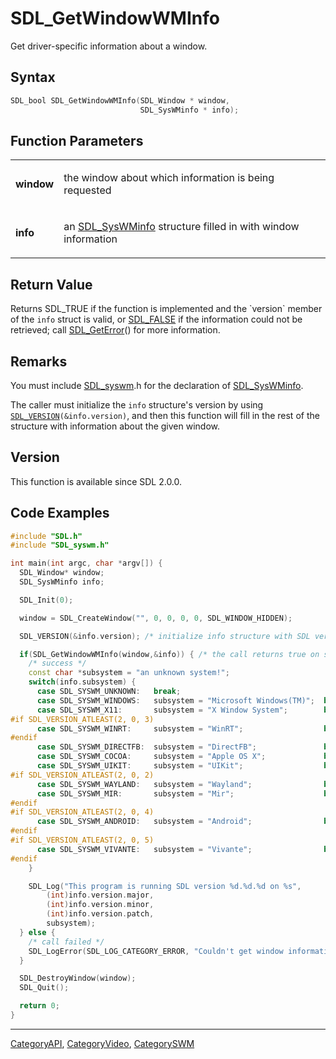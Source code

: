 = SDL_GetWindowWMInfo =

Get driver-specific information about a window.

== Syntax ==

<syntaxhighlight lang='c'>
SDL_bool SDL_GetWindowWMInfo(SDL_Window * window,
                             SDL_SysWMinfo * info);
</syntaxhighlight>

== Function Parameters ==

{|
|'''window'''
|the window about which information is being requested
|-
|'''info'''
|an [[SDL_SysWMinfo]] structure filled in with window information
|}

== Return Value ==

Returns SDL_TRUE if the function is implemented and the `version` member of
the <code>info</code> struct is valid, or [[SDL_FALSE]] if the information
could not be retrieved; call [[SDL_GetError]]() for more information.



== Remarks ==

You must include [[SDL_syswm]].h for the declaration of [[SDL_SysWMinfo]].

The caller must initialize the <code>info</code> structure's version by
using <code>[[SDL_VERSION]](&info.version)</code>, and then this function
will fill in the rest of the structure with information about the given
window.

== Version ==

This function is available since SDL 2.0.0.



== Code Examples ==

<syntaxhighlight lang='c++'>
#include "SDL.h"
#include "SDL_syswm.h"

int main(int argc, char *argv[]) {
  SDL_Window* window;
  SDL_SysWMinfo info;

  SDL_Init(0);

  window = SDL_CreateWindow("", 0, 0, 0, 0, SDL_WINDOW_HIDDEN);

  SDL_VERSION(&info.version); /* initialize info structure with SDL version info */

  if(SDL_GetWindowWMInfo(window,&info)) { /* the call returns true on success */
    /* success */
    const char *subsystem = "an unknown system!";
    switch(info.subsystem) {
      case SDL_SYSWM_UNKNOWN:   break;
      case SDL_SYSWM_WINDOWS:   subsystem = "Microsoft Windows(TM)";  break;
      case SDL_SYSWM_X11:       subsystem = "X Window System";        break;
#if SDL_VERSION_ATLEAST(2, 0, 3)
      case SDL_SYSWM_WINRT:     subsystem = "WinRT";                  break;
#endif
      case SDL_SYSWM_DIRECTFB:  subsystem = "DirectFB";               break;
      case SDL_SYSWM_COCOA:     subsystem = "Apple OS X";             break;
      case SDL_SYSWM_UIKIT:     subsystem = "UIKit";                  break;
#if SDL_VERSION_ATLEAST(2, 0, 2)
      case SDL_SYSWM_WAYLAND:   subsystem = "Wayland";                break;
      case SDL_SYSWM_MIR:       subsystem = "Mir";                    break;
#endif
#if SDL_VERSION_ATLEAST(2, 0, 4)
      case SDL_SYSWM_ANDROID:   subsystem = "Android";                break;
#endif
#if SDL_VERSION_ATLEAST(2, 0, 5)
      case SDL_SYSWM_VIVANTE:   subsystem = "Vivante";                break;
#endif
    }

    SDL_Log("This program is running SDL version %d.%d.%d on %s",
        (int)info.version.major,
        (int)info.version.minor,
        (int)info.version.patch,
        subsystem);
  } else {
    /* call failed */
    SDL_LogError(SDL_LOG_CATEGORY_ERROR, "Couldn't get window information: %s", SDL_GetError());
  }

  SDL_DestroyWindow(window);
  SDL_Quit();

  return 0;
}

</syntaxhighlight>
----
[[CategoryAPI]], [[CategoryVideo]], [[CategorySWM]]

<!-- #Actually from SDL_syswm.h header but listed in both categories for the wiki. -->


